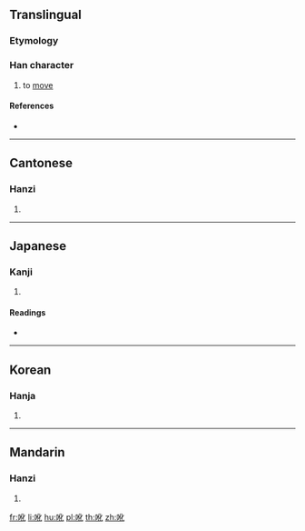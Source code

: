 {{character info/new}}
==Translingual==

===Etymology===
{{Han etym}}

===Han character===
{{Han char|rn=30|rad=口|as=04|sn=7|four=61010|canj=ROP|ids=⿰口化}}

# to [[move]]

====References====
* {{Han ref|kx=0178.120|dkj=03348|dj=0395.170|hdz=10590.050|uh=542A|ud=21546|bh=CA78|bd=51832}}

----

==Cantonese==

===Hanzi===
{{yue-hanzi|jyut=ngo4|y=ngo4}}

# {{defn|lang=yue|sort=口04}}

----

==Japanese==

===Kanji===
{{ja-kanji|grade=|rs=口04}}

# {{defn|lang=ja|sort=口04}}

====Readings====
* {{ja-readings|on=[[ぐう]] (gū), [[げ]] (ge)|kun=[[うごく]] (ugoku), [[かえる]] (kaeru), [[かわる]] (kawaru)}}

----

==Korean==

===Hanja===
{{ko-hanja|hangeul=와|rv=wa|mr=wa}}

# {{defn|lang=ko|sort=口04}}

----

==Mandarin==

===Hanzi===
{{cmn-hanzi|pin=[[é]] ([[e2]])|wg=o<sup>2</sup>}}

# {{defn|lang=cmn|sort=口04}}

[[fr:吪]]
[[li:吪]]
[[hu:吪]]
[[pl:吪]]
[[th:吪]]
[[zh:吪]]